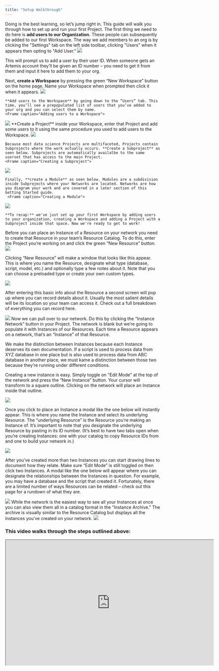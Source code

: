 ```yaml
---
title: "Setup Walkthrough"
---
```


Doing is the best learning, so let’s jump right in. This guide will walk you through how to set up and run your first Project. 
<AccordionGroup>
  <Accordion title="Create a Workspace, Project and Module">
  The first thing we need to do here is **add users to our Organization.** These people can subsequently be added to our first Workspace. The way we add members to an org is by clicking the "Settings" tab on the left side toolbar, clicking "Users" when it appears then opting to "Add User."
    <Frame caption="Adding a user to an org">
  <img src="https://d27n7fycrsusaz.cloudfront.net/Adding+users+to+org.PNG" />
</Frame>
    This will prompt us to add a user by their user ID. When someone gets an Artemis account they’ll be given an ID number – you need to get it from them and input it here to add them to your org.
    
Next, **create a Workspace** by pressing the green “New Workspace” button on the home page. Name your Workspace when prompted then click it when it appears. 
    <Frame caption="Creating a wWrkspace">
  <img src="https://d27n7fycrsusaz.cloudfront.net/new+workspace.PNG" />
</Frame>

    **Add users to the Workspace** by going down to the “Users” tab. This time, you’ll see a prepopulated list of users that you’ve added to your org and you can select them by name.
    <Frame caption="Adding users to a Workspace">
  <img src="https://d27n7fycrsusaz.cloudfront.net/adding+users+to+workspace.PNG" />
</Frame>
    **Create a Project** inside your Workspace, enter that Project and add some users to it using the same procedure you used to add users to the Workspace.
    <Frame caption="Creating a Project inside the Workspace">
  <img src="https://d27n7fycrsusaz.cloudfront.net/new+project+create.PNG" />
</Frame>

    Because most data science Projects are multifaceted, Projects contain Subprojects where the work actually occurs. **Create a Subproject** as seen below. Subprojects are automatically availalbe to the same userset that has access to the main Project.
    <Frame caption="Creating a Subproject">
  <img src="https://d27n7fycrsusaz.cloudfront.net/subproject.PNG" />
</Frame>
    
    Finally, **create a Module** as seen below. Modules are a subdivision inside Subprojects where your Networks are located. Networks are how you diagram your work and are covered in a later section of this Getting Started guide.
     <Frame caption="Creating a Module">
  <img src="https://d27n7fycrsusaz.cloudfront.net/creating+modules.JPG" />
</Frame>
    
    **To recap:** we've just set up your first Workspace by adding users to your organization, creating a Workspace and adding a Project with a Subproject inside that space. Now we're ready to get to work!
</Accordion>
<Accordion title="Create Resources">
  Before you can place an Instance of a Resource on your network you need to create that Resource in your team’s Resource Catalog. To do this, enter the Project you’re working on and click the green “New Resource” button.
  <Frame caption="Adding a new Resource">
  <img src="https://d27n7fycrsusaz.cloudfront.net/new+resource+click.PNG" />
</Frame>

  Clicking “New Resource” will make a window that looks like this appear. This is where you name the Resource, designate what type (database, script, model, etc.) and optionally type a few notes about it. Note that you can choose a preloaded type or create your own custom types. 
  <Frame caption="This is the modal you'll use to name a Resource and designate its type">
  <img src="https://d27n7fycrsusaz.cloudfront.net/new+rec.PNG" />
</Frame>

  After entering this basic info about the Resource a second screen will pop up where you can record details about it. Usually the most salient details will be its location so your team can access it. Check out a full breakdown of everything you can record here.
  <Frame caption="Note where the 'Resource ID' is, this will be important later">
  <img src="https://d27n7fycrsusaz.cloudfront.net/details.PNG" />
</Frame>
</Accordion>
<Accordion title="Place Instances on the network">
  Now we can pull over to our network. Do this by clicking the “Instance Network” button in your Project. The network is blank but we’re going to populate it with Instances of our Resources. Each time a Resource appears on a network, that’s an “Instance” of that Resource. 
  
  We make the distinction between Instances because each Instance deserves its own documentation. If a script is used to process data from XYZ database in one place but is also used to process data from ABC database in another place, we must kame a distinction between those two because they’re running under different conditions.
  
  Creating a new instance is easy. Simply toggle on “Edit Mode” at the top of the network and press the “New Instance” button. Your cursor will transform to a square outline. Clicking on the network will place an Instance inside that outline. 
  <Frame caption="This is what it looks like to position an Instance after you click the 'Create Instance' button">
  <img src="https://d27n7fycrsusaz.cloudfront.net/adding+to+network.PNG" />
</Frame>
  
  Once you click to place an Instance a modal like the one below will instantly appear. This is where you name the Instance and select its underlying Resource. The “underlying Resource” is the Resource you’re making an Instance of. It’s important to note that you designate the underlying Resource by pasting in its ID number. (It’s best to have two tabs open when you’re creating Instances: one with your catalog to copy Resource IDs from and one to build your network in.)
  <Frame caption="This is where you can create the details of your Instance">
  <img src="https://d27n7fycrsusaz.cloudfront.net/creating+instance.PNG" />
</Frame>

  
  After you’ve created more than two Instances you can start drawing lines to document how they relate. Make sure “Edit Mode” is still toggled on then click two Instances. A modal like the one below will appear where you can designate the relationships between the Instances in question. For example, you may have a database and the script that created it. Fortunately, there are a limited number of ways Resources can be related – check out this page for a rundown of what they are. 
  <Frame caption="This is where you denote how two Instances relate to one another">
  <img src="https://d27n7fycrsusaz.cloudfront.net/indicating+relationship.PNG" />
</Frame>
</Accordion>
<Accordion title="Review Instance Archive ">
While the network is the easiest way to see all your Instances at once you can also view them all in a catalog format in the “Instance Archive.” The archive is visually similar to the Resource Catalog but displays all the Instances you’ve created on your network. 
<Frame caption="The Instance Archive looks similar to the Resource Catalog">
  <img src="https://d27n7fycrsusaz.cloudfront.net/instance+archive+pic.PNG" />
</Frame>

</Accordion>
</AccordionGroup>

### This video walks through the steps outlined above:
<iframe width="672" height="404" src="https://www.youtube.com/embed/GbPUZMexvuI"> </iframe>
